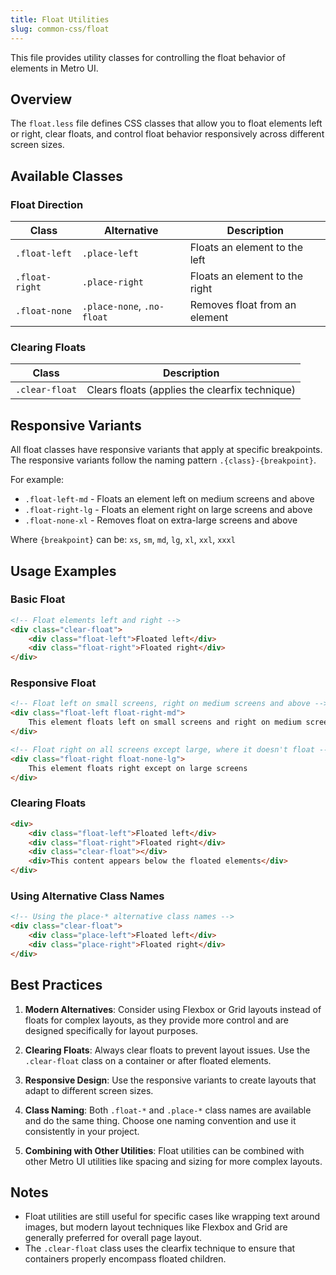 ```yaml
---
title: Float Utilities
slug: common-css/float
---
```



This file provides utility classes for controlling the float behavior of elements in Metro UI.

## Overview

The `float.less` file defines CSS classes that allow you to float elements left or right, clear floats, and control float behavior responsively across different screen sizes.

## Available Classes

### Float Direction

| Class | Alternative | Description |
|-------|-------------|-------------|
| `.float-left` | `.place-left` | Floats an element to the left |
| `.float-right` | `.place-right` | Floats an element to the right |
| `.float-none` | `.place-none`, `.no-float` | Removes float from an element |

### Clearing Floats

| Class | Description |
|-------|-------------|
| `.clear-float` | Clears floats (applies the clearfix technique) |

## Responsive Variants

All float classes have responsive variants that apply at specific breakpoints. The responsive variants follow the naming pattern `.{class}-{breakpoint}`.

For example:
- `.float-left-md` - Floats an element left on medium screens and above
- `.float-right-lg` - Floats an element right on large screens and above
- `.float-none-xl` - Removes float on extra-large screens and above

Where `{breakpoint}` can be: `xs`, `sm`, `md`, `lg`, `xl`, `xxl`, `xxxl`

## Usage Examples

### Basic Float

```html
<!-- Float elements left and right -->
<div class="clear-float">
    <div class="float-left">Floated left</div>
    <div class="float-right">Floated right</div>
</div>
```

### Responsive Float

```html
<!-- Float left on small screens, right on medium screens and above -->
<div class="float-left float-right-md">
    This element floats left on small screens and right on medium screens and above
</div>

<!-- Float right on all screens except large, where it doesn't float -->
<div class="float-right float-none-lg">
    This element floats right except on large screens
</div>
```

### Clearing Floats

```html
<div>
    <div class="float-left">Floated left</div>
    <div class="float-right">Floated right</div>
    <div class="clear-float"></div>
    <div>This content appears below the floated elements</div>
</div>
```

### Using Alternative Class Names

```html
<!-- Using the place-* alternative class names -->
<div class="clear-float">
    <div class="place-left">Floated left</div>
    <div class="place-right">Floated right</div>
</div>
```

## Best Practices

1. **Modern Alternatives**: Consider using Flexbox or Grid layouts instead of floats for complex layouts, as they provide more control and are designed specifically for layout purposes.

2. **Clearing Floats**: Always clear floats to prevent layout issues. Use the `.clear-float` class on a container or after floated elements.

3. **Responsive Design**: Use the responsive variants to create layouts that adapt to different screen sizes.

4. **Class Naming**: Both `.float-*` and `.place-*` class names are available and do the same thing. Choose one naming convention and use it consistently in your project.

5. **Combining with Other Utilities**: Float utilities can be combined with other Metro UI utilities like spacing and sizing for more complex layouts.

## Notes

- Float utilities are still useful for specific cases like wrapping text around images, but modern layout techniques like Flexbox and Grid are generally preferred for overall page layout.
- The `.clear-float` class uses the clearfix technique to ensure that containers properly encompass floated children.